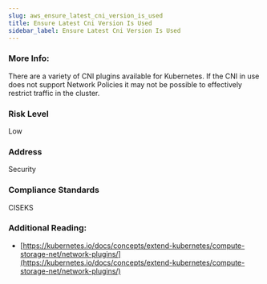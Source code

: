```yaml
---
slug: aws_ensure_latest_cni_version_is_used
title: Ensure Latest Cni Version Is Used
sidebar_label: Ensure Latest Cni Version Is Used
---
```


### More Info:

There are a variety of CNI plugins available for Kubernetes. If the CNI in use does not support Network Policies it may not be possible to effectively restrict traffic in the cluster.

### Risk Level

Low

### Address

Security

### Compliance Standards

CISEKS


### Additional Reading:

- [https://kubernetes.io/docs/concepts/extend-kubernetes/compute-storage-net/network-plugins/](https://kubernetes.io/docs/concepts/extend-kubernetes/compute-storage-net/network-plugins/) 

